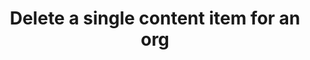 ---
title: 'Delete a single content item for an org'
openapi: 'DELETE /content/{org}/{contentId}'
---